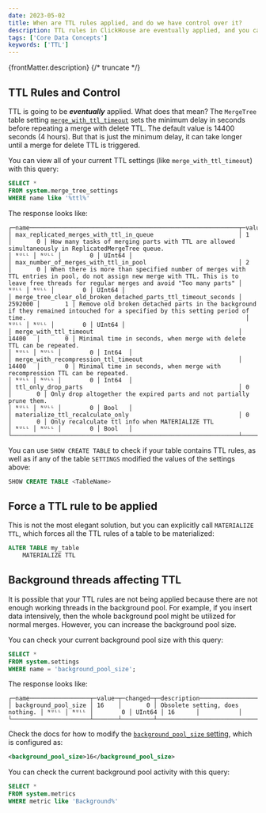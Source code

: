 ```yaml
---
date: 2023-05-02
title: When are TTL rules applied, and do we have control over it?
description: TTL rules in ClickHouse are eventually applied, and you can control when they are executed using the `merge_with_ttl_timeout` setting. Learn how to force TTL application and manage background threads for TTL execution.
tags: ['Core Data Concepts']
keywords: ['TTL']
---
```


{frontMatter.description}
{/* truncate */}

## TTL Rules and Control

TTL is going to be ***eventually*** applied. What does that mean? The `MergeTree` table setting [`merge_with_ttl_timeout`](https://clickhouse.com/docs/en/engines/table-engines/mergetree-family/mergetree#merge_with_ttl_timeout) sets the minimum delay in seconds before repeating a merge with delete TTL. The default value is 14400 seconds (4 hours). But that is just the minimum delay, it can take longer until a merge for delete TTL is triggered.

You can view all of your current TTL settings (like `merge_with_ttl_timeout`) with this query:

```sql
SELECT *
FROM system.merge_tree_settings
WHERE name like '%ttl%'
```

The response looks like:

```response
┌─name───────────────────────────────────────────────────────────┬─value───┬─changed─┬─description────────────────────────────────────────────────────────────────────────────────────────────────────────────────────────────────────────────────────────────────────────────────┬─min──┬─max──┬─readonly─┬─type───┐
│ max_replicated_merges_with_ttl_in_queue                        │ 1       │       0 │ How many tasks of merging parts with TTL are allowed simultaneously in ReplicatedMergeTree queue.                                                                                          │ ᴺᵁᴸᴸ │ ᴺᵁᴸᴸ │        0 │ UInt64 │
│ max_number_of_merges_with_ttl_in_pool                          │ 2       │       0 │ When there is more than specified number of merges with TTL entries in pool, do not assign new merge with TTL. This is to leave free threads for regular merges and avoid "Too many parts" │ ᴺᵁᴸᴸ │ ᴺᵁᴸᴸ │        0 │ UInt64 │
│ merge_tree_clear_old_broken_detached_parts_ttl_timeout_seconds │ 2592000 │       1 │ Remove old broken detached parts in the background if they remained intouched for a specified by this setting period of time.                                                              │ ᴺᵁᴸᴸ │ ᴺᵁᴸᴸ │        0 │ UInt64 │
│ merge_with_ttl_timeout                                         │ 14400   │       0 │ Minimal time in seconds, when merge with delete TTL can be repeated.                                                                                                                       │ ᴺᵁᴸᴸ │ ᴺᵁᴸᴸ │        0 │ Int64  │
│ merge_with_recompression_ttl_timeout                           │ 14400   │       0 │ Minimal time in seconds, when merge with recompression TTL can be repeated.                                                                                                                │ ᴺᵁᴸᴸ │ ᴺᵁᴸᴸ │        0 │ Int64  │
│ ttl_only_drop_parts                                            │ 0       │       0 │ Only drop altogether the expired parts and not partially prune them.                                                                                                                       │ ᴺᵁᴸᴸ │ ᴺᵁᴸᴸ │        0 │ Bool   │
│ materialize_ttl_recalculate_only                               │ 0       │       0 │ Only recalculate ttl info when MATERIALIZE TTL                                                                                                                                             │ ᴺᵁᴸᴸ │ ᴺᵁᴸᴸ │        0 │ Bool   │
└────────────────────────────────────────────────────────────────┴─────────┴─────────┴────────────────────────────────────────────────────────────────────────────────────────────────────────────────────────────────────────────────────────────────────────────────────────────┴──────┴──────┴──────────┴────────┘
```

You can use `SHOW CREATE TABLE` to check if your table contains TTL rules, as well as if any of the table `SETTINGS` modified the values of the settings above:

```sql
SHOW CREATE TABLE <TableName>
```

## Force a TTL rule to be applied

This is not the most elegant solution, but you can explicitly call `MATERIALIZE TTL`, which forces all the TTL rules of a table to be materialized:

```sql
ALTER TABLE my_table
    MATERIALIZE TTL
```

## Background threads affecting TTL

It is possible that your TTL rules are not being applied because there are not enough working threads in the background pool. For example, if you insert data intensively, then the whole background pool might be utilized for normal merges. However, you can increase the background pool size.

You can check your current background pool size with this query:

```sql
SELECT *
FROM system.settings
WHERE name = 'background_pool_size';
```

The response looks like:

```response
┌─name─────────────────┬─value─┬─changed─┬─description─────────────────────┬─min──┬─max──┬─readonly─┬─type───┬─default─┬─alias_for─┐
│ background_pool_size │ 16    │       0 │ Obsolete setting, does nothing. │ ᴺᵁᴸᴸ │ ᴺᵁᴸᴸ │        0 │ UInt64 │ 16      │           │
└──────────────────────┴───────┴─────────┴─────────────────────────────────┴──────┴──────┴──────────┴────────┴─────────┴───────────┘
```

Check the docs for how to modify the [`background_pool_size` setting](https://clickhouse.com/docs/en/operations/server-configuration-parameters/settings#background_pool_size), which is configured as:

```xml
<background_pool_size>16</background_pool_size>
```

You can check the current background pool activity with this query:

```sql
SELECT *
FROM system.metrics
WHERE metric like 'Background%'
```
